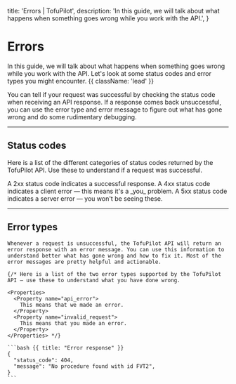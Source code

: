   title: 'Errors | TofuPilot',
  description:
    'In this guide, we will talk about what happens when something goes wrong while you work with the API.',
}

# Errors

In this guide, we will talk about what happens when something goes wrong while you work with the API. Let's look at some status codes and error types you might encounter. {{ className: 'lead' }}

<Note>
  You can tell if your request was successful by checking the status code when
  receiving an API response. If a response comes back unsuccessful, you can use
  the error type and error message to figure out what has gone wrong and do some
  rudimentary debugging.
</Note>

---

## Status codes

Here is a list of the different categories of status codes returned by the TofuPilot API. Use these to understand if a request was successful.

<Properties>
  <Property name="2xx">
    A 2xx status code indicates a successful response.
  </Property>
  <Property name="4xx">
    A 4xx status code indicates a client error — this means it's a _you_
    problem.
  </Property>
  <Property name="5xx">
    A 5xx status code indicates a server error — you won't be seeing these.
  </Property>
</Properties>

---

## Error types

<Row>
  <Col>

    Whenever a request is unsuccessful, the TofuPilot API will return an error response with an error message. You can use this information to understand better what has gone wrong and how to fix it. Most of the error messages are pretty helpful and actionable.

    {/* Here is a list of the two error types supported by the TofuPilot API — use these to understand what you have done wrong.

    <Properties>
      <Property name="api_error">
        This means that we made an error.
      </Property>
      <Property name="invalid_request">
        This means that you made an error.
      </Property>
    </Properties> */}

  </Col>
  <Col>

    ```bash {{ title: "Error response" }}
    {
      "status_code": 404,
      "message": "No procedure found with id FVT2",
    }
    ```

  </Col>
</Row>
